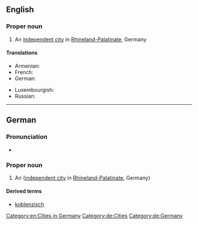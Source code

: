 ==English==
{{wikipedia}}

===Proper noun===
{{en-proper noun}}

# An [[independent city]] in [[Rhineland-Palatinate]], Germany

====Translations====
{{trans-top|city in Germany}}
* Armenian: {{t|hy|Կոբլենց|sc=Armn}}
* French: {{t+|fr|Coblence}}
* German: {{t+|de|Koblenz}}
{{trans-mid}}
* Luxembourgish: {{t|lb|Kowelenz}}
* Russian: {{t+|ru|Кобленц}}
{{trans-bottom}}

[[Category:en:Cities in Germany]]

----

==German==
{{wikipedia|lang=de}}

===Pronunciation===
* {{audio|De-Koblenz.ogg|Audio|lang=de}}

===Proper noun===
{{de-proper noun|n|Koblenz'}}

# An ([[independent city]] in [[Rhineland-Palatinate]], Germany)

====Derived terms====
* [[koblenzisch]]

[[Category:de:Cities]]
[[Category:de:Germany]]